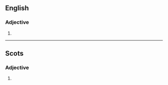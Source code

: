 ==English==

===Adjective===
{{head|en|superlative adjective}}

# {{en-superlative of|blithe}}

----

==Scots==

===Adjective===
{{head|sco|adjective superlative form}}

# {{superlative of|sco|blithe}}